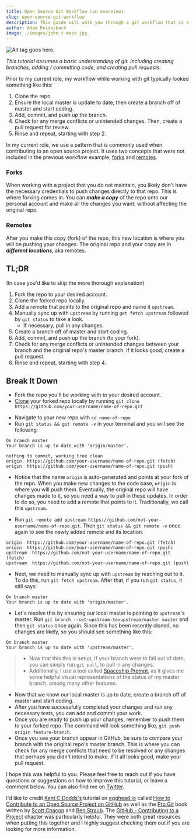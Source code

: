 ```yaml
---
title: Open Source Git Workflow (an overview)
slug: open-source-git-workflow
description: This guide will walk you through a git workflow that is often used when contributing to open source projects.
author: Adam Reidelbach
image: ./images/john-t-maze.jpg
---
```


![Alt tag goes here.](./images/john-t-maze.jpg)

_This tutorial assumes a basic understanding of git. Including creating branches, adding / committing code, and creating pull requests._

Prior to my current role, my workflow while working with git typically looked something like this:

1. Clone the repo.
2. Ensure the local master is update to date, then create a branch off of master and start coding.
3. Add, commit, and push up the branch.
4. Check for any merge conflicts or unintended changes. Then, create a pull request for review.
5. Rinse and repeat, starting with step 2.

In my current role, we use a pattern that is commonly used when contributing to an open source project. It uses two concepts that were not included in the previous workflow example, [forks](https://help.github.com/en/articles/fork-a-repo) and [remotes](https://git-scm.com/book/en/v2/Git-Basics-Working-with-Remotes).

### Forks

When working with a project that you do not maintain, you likely don't have the necessary credentials to push changes directly to that repo. This is where forking comes in. You can ***make a copy*** of the repo onto our personal account and make all the changes you want, without affecting the original repo.

### Remotes

After you make this copy (fork) of the repo, this new location is where you will be pushing your changes. The original repo and your copy are in ***different locations***, aka remotes.

## TL;DR
(In case you'd like to skip the more thorough explanation)

1. Fork the repo to your desired account.
2. Clone the forked repo locally.
3. Add a remote that points to the original repo and name it `upstream`.
4. Manually sync up with `upstream` by running `get fetch upstream` followed by `git status` to take a look.
    * If necessary, pull in any changes.
5. Create a branch off of master and start coding.
6. Add, commit, and push up the branch (to your fork).
7. Check for any merge conflicts or unintended changes between your branch and the original repo's master branch. If it looks good, create a pull request.
8. Rinse and repeat, starting with step 4.

## Break It Down

* Fork the repo you'll be working with to your desired account.
* [Clone](https://help.github.com/en/articles/cloning-a-repository) your forked repo locally by running `git clone https://github.com/your-username/name-of-repo.git`
 - Navigate to your new repo with  `cd name-of-repo`
 - Run `git status && git remote -v` in your terminal and you will see the following:
```shell
On branch master
Your branch is up to date with 'origin/master'.

nothing to commit, working tree clean
origin  https://github.com/your-username/name-of-repo.git (fetch)
origin  https://github.com/your-username/name-of-repo.git (push)
```

* Notice that the name `origin` is auto-generated and points at your
fork of the repo. When you make new changes to the code base, `origin` is where you will push them. Eventually, the original repo will have changes made to it, so you need a way to pull in these updates. In order to do so, you need to add a remote that points to it. Traditionally, we call this `upstream`.

* Run `git remote add upstream https://github.com/not-your-username/name-of-repo.git`. Then `git status && git remote -v` once again to see the newly added remote and its location.

```shell
origin  https://github.com/your-username/name-of-repo.git (fetch)
origin  https://github.com/your-username/name-of-repo.git (push)
upstream  https://github.com/not-your-username/name-of-repo.git (fetch)
upstream  https://github.com/not-your-username/name-of-repo.git (push)
```

* Next, we need to manually sync up with `upstream` by reaching out to it. To do this, run `git fetch upstream`. After that, if you run `git status`, it still says:
```shell
On branch master
Your branch is up to date with 'origin/master'.
```

* Let's resolve this by ensuring our local master is pointing to `upstream`'s master. Run `git branch --set-upstream-to=upstream/master master` and then `git status` once again. Since this has been recently cloned, no changes are likely, so you should see something like this:
```shell
On branch master
Your branch is up to date with 'upstream/master'.
```
> * Now that this this is setup, if your branch were to fall out of date, you can simply run `git pull`, to pull in any changes.
> * Additionally, I use a tool called [Spaceship Prompt](https://github.com/denysdovhan/spaceship-prompt), as it gives me some helpful visual representations of the status of my master branch, among many other features.

* Now that we know our local master is up to date, create a branch off of master and start coding.
* After you have successfully completed your changes and run any necessary tests, you can add and commit your work.
* Once you are ready to push up your changes, remember to push them to your forked repo. The command will look something like, `git push origin feature-branch`.
* Once you see your branch appear in GitHub, be sure to compare your branch with the original repo's master branch. This is where you can check for any merge conflicts that need to be resolved or any changes that perhaps you didn't intend to make. If it all looks good, make your pull request.

I hope this was helpful to you. Please feel free to reach out if you have questions or suggestions on how to improve this tutorial, or leave a comment below. You can also find me on [Twitter](https://twitter.com/adamreidelbach).

I'd like to credit [Kent C Dodds's](https://twitter.com/kentcdodds/) tutorial on [egghead.io](https://egghead.io/) called [How to Contribute to an Open Source Project on GitHub](https://egghead.io/courses/how-to-contribute-to-an-open-source-project-on-github) as well as the [Pro Git](https://git-scm.com/book/en/v2) book written by [Scott Chacon](https://twitter.com/chacon) and [Ben Straub](https://twitter.com/benstraub). The [GitHub - Contributing to a Project](https://git-scm.com/book/en/v2/GitHub-Contributing-to-a-Project) chapter was particularly helpful. They were both great resources when putting this together and I highly suggest checking them out if you are looking for more information.
